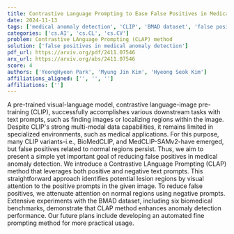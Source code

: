 ```yaml
---
title: Contrastive Language Prompting to Ease False Positives in Medical Anomaly Detection
date: 2024-11-13
tags: ['medical anomaly detection', 'CLIP', 'BMAD dataset', 'false positives', 'multi-modal data', 'visual attention', 'contrastive language prompting', 'biomedical benchmarks']
categories: ['cs.AI', 'cs.CL', 'cs.CV']
problem: Contrastive LAnguage Prompting (CLAP) method
solution: ['false positives in medical anomaly detection']
pdf_url: https://arxiv.org/pdf/2411.07546
arx_url: https://arxiv.org/abs/2411.07546
score: 4
authors: ['YeongHyeon Park', 'Myung Jin Kim', 'Hyeong Seok Kim']
affiliations_aligned: ['', '', '']
affiliations: ['']
---
```



A pre-trained visual-language model, contrastive language-image pre-training (CLIP), successfully accomplishes various downstream tasks with text prompts, such as finding images or localizing regions within the image. Despite CLIP's strong multi-modal data capabilities, it remains limited in specialized environments, such as medical applications. For this purpose, many CLIP variants-i.e., BioMedCLIP, and MedCLIP-SAMv2-have emerged, but false positives related to normal regions persist. Thus, we aim to present a simple yet important goal of reducing false positives in medical anomaly detection. We introduce a Contrastive LAnguage Prompting (CLAP) method that leverages both positive and negative text prompts. This straightforward approach identifies potential lesion regions by visual attention to the positive prompts in the given image. To reduce false positives, we attenuate attention on normal regions using negative prompts. Extensive experiments with the BMAD dataset, including six biomedical benchmarks, demonstrate that CLAP method enhances anomaly detection performance. Our future plans include developing an automated fine prompting method for more practical usage.